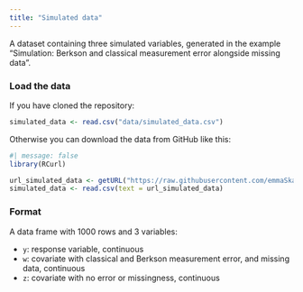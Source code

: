 ```yaml
---
title: "Simulated data"
---
```


A dataset containing three simulated variables, generated in the example "Simulation: Berkson and classical measurement error alongside missing data".

### Load the data
If you have cloned the repository:
```r
simulated_data <- read.csv("data/simulated_data.csv")
```

Otherwise you can download the data from GitHub like this:
```r
#| message: false
library(RCurl)

url_simulated_data <- getURL("https://raw.githubusercontent.com/emmaSkarstein/Missing-data-and-measurement-error/master/data/simulated_data.csv")
simulated_data <- read.csv(text = url_simulated_data)
```


### Format
A data frame with 1000 rows and 3 variables:

- `y`: response variable, continuous
- `w`: covariate with classical and Berkson measurement error, and missing data, continuous
- `z`: covariate with no error or missingness, continuous


